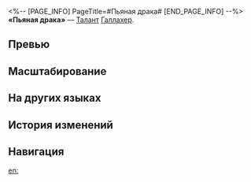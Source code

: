 <%-- [PAGE_INFO]
PageTitle=#Пьяная драка#
[END_PAGE_INFO] --%>
{{Навык Инфобокс
|Название         = Пьяная драка
|Изображение      = Навык Пьяная драка.png
|Персонаж         = Галлахер
|Тип              = Талант
|Тэг              = Восстановление
|УронСтойк        = 
|ЭнергияГен       = 
|Энергия          = 
|Длительность     = 
|Описание         = Статус Мертвецки пьян повышает получаемый целью {{Доп эффект|урон пробития}} на {{Цвет|Выделенный|6%—13,2%}}. Каждый раз, когда цель со статусом Мертвецки пьян получает атаку союзника, атакующий восстанавливает {{Цвет|Выделенный|80—707,2}} ед. НР.
|Свойство1        = 
|Масштабирование1 = 
}}
'''«Пьяная драка»''' — [[Талант]] [[Галлахер]].

==Превью==
{{Превью
|Файл = Пьяная драка Превью
}}

==Масштабирование==
{{Масштабирование навыка
|6%;6.6%;7.2%;7.8%;8.4%;9%;9.75%;10.5%;11.25%;12%;12.6%;13.2%;13.8%;14.4%;15%
|8000%;13600%;19200%;27040%;33200%;39360%;45520%;51680%;57840%;64000%;67360%;70720%;74080%;77440%;80800%
}}

==На других языках==
{{На других языках
|en   = Tipsy Tussle
|zhs  = 鏖战正酣
|zht  = 鏖戰正酣
|ja   = {{Rubi|飲|の}}み{{Rubi|比|くら}}べ
|ko   = 통쾌한 전투
|es   = Pelea embriagante
|fr   = Ébriété destructrice
|ru   = Пьяная драка
|th   = Tipsy Tussle
|vi   = Cuộc Chiến Say Ngà
|de   = Trunken vom Kampf
|id   = Tipsy Tussle
|pt   = Luta Embriagante
}}

==История изменений==
{{История изменений|3.5}}

==Навигация==
{{Навык Навбокс|Галлахер}}

[[en:]]